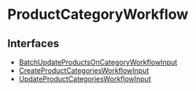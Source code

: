 
# ProductCategoryWorkflow

## Interfaces

- [BatchUpdateProductsOnCategoryWorkflowInput](../ProductCategoryWorkflow/interfaces/types.WorkflowTypes.ProductCategoryWorkflow.BatchUpdateProductsOnCategoryWorkflowInput/page.mdx)
- [CreateProductCategoriesWorkflowInput](../ProductCategoryWorkflow/interfaces/types.WorkflowTypes.ProductCategoryWorkflow.CreateProductCategoriesWorkflowInput/page.mdx)
- [UpdateProductCategoriesWorkflowInput](../ProductCategoryWorkflow/interfaces/types.WorkflowTypes.ProductCategoryWorkflow.UpdateProductCategoriesWorkflowInput/page.mdx)

